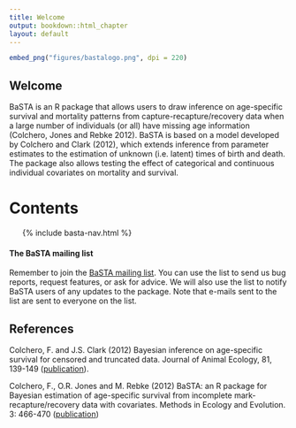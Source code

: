 ```yaml
---
title: Welcome
output: bookdown::html_chapter
layout: default
---
```



```r
embed_png("figures/bastalogo.png", dpi = 220)
```


## Welcome {#welcome}

BaSTA is an R package that allows users to draw inference on age-specific survival and mortality patterns from capture-recapture/recovery data when a large number of individuals (or all) have missing age information (Colchero, Jones and Rebke 2012). BaSTA is based on a model developed by Colchero and Clark (2012), which extends inference from parameter estimates to the estimation of unknown (i.e. latent) times of birth and death. The package also allows testing the effect of categorical and continuous individual covariates on mortality and survival.


# Contents

<ul class="toc">
  {% include basta-nav.html %}
</ul>

<div class="exercise-box">
#### The BaSTA mailing list
<div class="box-text">
Remember to join the [BaSTA mailing list](http://lists.r-forge.r-project.org/mailman/listinfo/basta-users). You can use the list to send us bug reports, request features, or ask for advice. We will also use the list to notify BaSTA users of any updates to the package. Note that e-mails sent to the list are sent to everyone on the list.
</div>
</div>


## References {#references}

Colchero, F. and J.S. Clark (2012) Bayesian inference on age-specific survival for censored and truncated data. Journal of Animal Ecology, 81, 139-149 ([publication](http://onlinelibrary.wiley.com/doi/10.1111/j.1365-2656.2011.01898.x/abstract)).

Colchero, F., O.R. Jones and M. Rebke (2012) BaSTA: an R package for Bayesian estimation of age-specific survival from incomplete mark-recapture/recovery data with covariates. Methods in Ecology and Evolution. 3: 466-470 ([publication](http://onlinelibrary.wiley.com/doi/10.1111/j.2041-210X.2012.00186.x/abstract))
